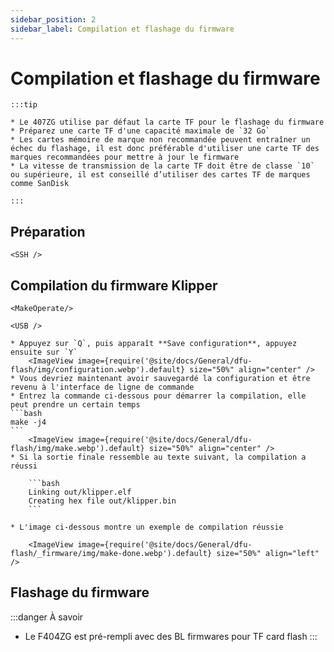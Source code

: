 ```yaml
---
sidebar_position: 2
sidebar_label: Compilation et flashage du firmware
---
```







# Compilation et flashage du firmware

    :::tip

    * Le 407ZG utilise par défaut la carte TF pour le flashage du firmware
    * Préparez une carte TF d'une capacité maximale de `32 Go`
    * Les cartes mémoire de marque non recommandée peuvent entraîner un échec du flashage, il est donc préférable d'utiliser une carte TF des marques recommandées pour mettre à jour le firmware
    * La vitesse de transmission de la carte TF doit être de classe `10` ou supérieure, il est conseillé d’utiliser des cartes TF de marques comme SanDisk

    :::



## Préparation

    <SSH />

## Compilation du firmware Klipper

    <MakeOperate/>

    <USB />

    * Appuyez sur `Q`, puis apparaît **Save configuration**, appuyez ensuite sur `Y`
        <ImageView image={require('@site/docs/General/dfu-flash/img/configuration.webp').default} size="50%" align="center" />
    * Vous devriez maintenant avoir sauvegardé la configuration et être revenu à l'interface de ligne de commande
    * Entrez la commande ci-dessous pour démarrer la compilation, elle peut prendre un certain temps
    ```bash
    make -j4
    ```
        <ImageView image={require('@site/docs/General/dfu-flash/img/make.webp').default} size="50%" align="center" />
    * Si la sortie finale ressemble au texte suivant, la compilation a réussi

        ```bash
        Linking out/klipper.elf
        Creating hex file out/klipper.bin
        ```
        
    * L'image ci-dessous montre un exemple de compilation réussie

        <ImageView image={require('@site/docs/General/dfu-flash/_firmware/img/make-done.webp').default} size="50%" align="left" />

## Flashage du firmware

:::danger À savoir
* Le F404ZG est pré-rempli avec des BL firmwares pour TF card flash
:::

    <TF />
